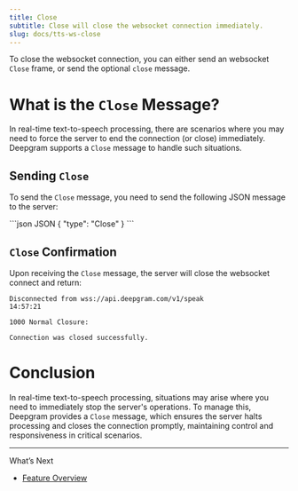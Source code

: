 ```yaml
---
title: Close
subtitle: Close will close the websocket connection immediately.
slug: docs/tts-ws-close
---
```



<Markdown src="../snippets/tts-ws.mdx" />

To close the websocket connection, you can either send an websocket `Close` frame, or send the optional `close` message.

# What is the `Close` Message?

In real-time text-to-speech processing, there are scenarios where you may need to force the server to end the connection (or close) immediately. Deepgram supports a `Close` message to handle such situations.

## Sending `Close`

To send the `Close` message, you need to send the following JSON message to the server:

<CodeGroup>
  ```json JSON
  {
      "type": "Close"
  }
  ```
</CodeGroup>

## `Close` Confirmation

Upon receiving the `Close` message, the server will close the websocket connect and return:

```
Disconnected from wss://api.deepgram.com/v1/speak  
14:57:21  

1000 Normal Closure:

Connection was closed successfully.
```

# Conclusion

In real-time text-to-speech processing, situations may arise where you need to immediately stop the server's operations. To manage this, Deepgram provides a `Close` message, which ensures the server halts processing and closes the connection promptly, maintaining control and responsiveness in critical scenarios.

***

What’s Next

* [Feature Overview](/docs/tts-streaming-feature-overview)
